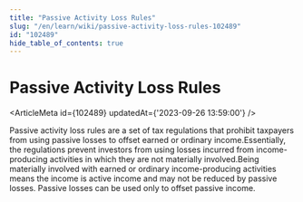 ```yaml
---
title: "Passive Activity Loss Rules"
slug: "/en/learn/wiki/passive-activity-loss-rules-102489"
id: "102489"
hide_table_of_contents: true
---
```



# Passive Activity Loss Rules

<ArticleMeta id={102489} updatedAt={'2023-09-26 13:59:00'} />
<div className='border-solid border-b border-t-0 my-4 border-[var(--ifm-color-gray-300)]' />

Passive activity loss rules are a set of tax regulations that prohibit taxpayers from using passive losses to offset earned or ordinary income.Essentially, the regulations prevent investors from using losses incurred from income-producing activities in which they are not materially involved.Being materially involved with earned or ordinary income-producing activities means the income is active income and may not be reduced by passive losses. Passive losses can be used only to offset passive income.
